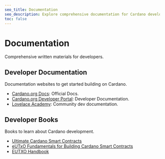 ```yaml
---
seo_title: Documentation
seo_description: Explore comprehensive documentation for Cardano developers. Find top books on eUTXO, smart contracts, Aiken, and more. Build on Cardano today.
toc: false
---
```


# Documentation

Comprehensive written materials for developers.

## Developer Documentation

Documentation websites to get started building on Cardano.

- [Cardano.org Docs](https://docs.cardano.org/)<OS url="https://github.com/input-output-hk/cardano-documentation" />: Official Docs.
- [Cardano.org Developer Portal](https://developers.cardano.org/)<OS url="https://github.com/cardano-foundation/developer-portal" />: Developer Documentation.
- [Lovelace Academy](https://lovelace.academy/)<OS url="https://github.com/lovelaceacademy" />: Community dev documentation.

## Developer Books

Books to learn about Cardano development.

- [Ultimate Cardano Smart Contracts](https://www.amazon.com/Ultimate-Cardano-Smart-Contracts-Development/dp/8197396531/)<OS url="https://github.com/lley154" />
- [eUTxO Fundamentals for Building Cardano Smart Contracts](https://github.com/elRaulito/eUTxO-Fundamentals-Building-Cardano-Smart-Contracts)<OS url="https://github.com/elRaulito/eUTxO-Fundamentals-Building-Cardano-Smart-Contracts" />
- [EUTXO Handbook](https://ucarecdn.com/3da33f2f-73ac-4c9b-844b-f215dcce0628/EUTXOhandbook_for_EC.pdf)<OS url="https://github.com/input-output-hk/" />
